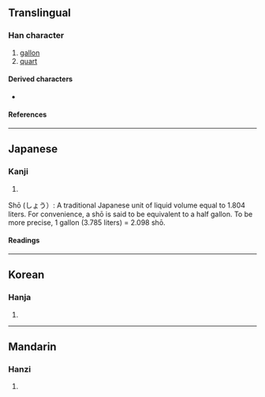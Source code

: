 {{character info}}
==Translingual==

===Han character===
{{Han char|rn=30|rad=口|as=04|sn=7|four=64000|canj=RHT|ids=⿰口升}}

# [[gallon]]
# [[quart]]

====Derived characters====
* {{l|mul|[[𡌍]]}}

====References====
{{Han ref|kx=0181.191|dkj=03424|dj=0399.220|hdz=10590.010|uh=544F}}

----

==Japanese==

===Kanji===
{{ja-kanji|grade=|rs=口04}}

#
Shō (しょう）: A traditional Japanese unit of liquid volume equal to 1.804 liters. For convenience, a shō is said to be equivalent to a half gallon. To be more precise, 1 gallon (3.785 liters) = 2.098 shō.

====Readings====
{{ja-readings
|on=[[しょう]] (shō)
|kun=[[ガロン]] (garon), [[クオート]] (kuōto)
}}

----

==Korean==

===Hanja===
{{ko-hanja|hangeul=승|rv=seung|mr=sŭng}}

# {{rfdef|ko|sort=口04}}

----

==Mandarin==

===Hanzi===
{{cmn-hanzi|pin=[[shēng]] ([[sheng1]])|wg=sheng<sup>1</sup>}}

# {{rfdef|cmn|sort=口04}}